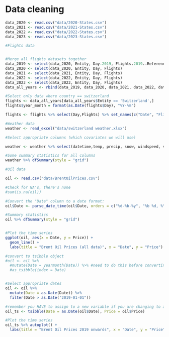 # Data cleaning
```r
data_2020 <- read.csv("data/2020-States.csv")
data_2021 <- read.csv("data/2021-States.csv")
data_2022 <- read.csv("data/2022-States.csv")
data_2023 <- read.csv("data/2023-States.csv")

```

```r
#Flights data


#Merge all flights datasets together
data_2019 <- select(data_2020, Entity, Day.2019, Flights.2019..Reference.) %>% rename(Day = Day.2019, Flights = Flights.2019..Reference.)
data_2020 <- select(data_2020, Entity, Day, Flights)
data_2021 <- select(data_2021, Entity, Day, Flights)
data_2022 <- select(data_2022, Entity, Day, Flights)
data_2023 <- select(data_2023, Entity, Day, Flights)
data_all_years <- rbind(data_2019, data_2020, data_2021, data_2022, data_2023)

#Select only data where country == switzerland
flights <- data_all_years[data_all_years$Entity == 'Switzerland',]
flights$year_month = format(as.Date(flights$Day), "%Y-%m")

flights <- flights %>% select(Day,Flights) %>% set_names(c("Date", "Flights"))

```

```r
#Weather data
weather <- read_excel("data/switzerland weather.xlsx")

#Select appropriate columns (which covariates we will use)

weather <- weather %>% select(datetime,temp, precip, snow, windspeed, visibility, humidity)

#Some summary statistics for all columns
weather %>% dfSummary(style = "grid")

```

```r
#Oil data 

oil <- read.csv("data/BrentOilPrices.csv")

#Check for NA's, there's none
#sum(is.na(oil))

#Convert the "Date" column to a date format:
oil$Date <- parse_date_time(oil$Date, orders = c("%d-%b-%y", "%b %d, %Y"))

#Summary statistics 
oil %>% dfSummary(style = "grid")


#Plot the time series 
ggplot(oil, aes(x = Date, y = Price)) +
  geom_line() +
  labs(title = "Brent Oil Prices (all data)", x = "Date", y = "Price")

#convert to tsibble object 
#oil <- oil %>%
  #mutate(Date = yearmonth(Date)) %>% #need to do this before converting to get proper format
  #as_tsibble(index = Date)


#Select appropriate dates
oil <- oil %>%
  mutate(Date = as.Date(Date)) %>%
  filter(Date > as.Date("2019-01-01"))

#remember you HAVE to assign to a new variable if you are changing to a tsibble... You can't just have oil <- oil %>% ... 
oil_ts <- tsibble(Date = as.Date(oil$Date), Price = oil$Price) 

#Plot the time series 
oil_ts %>% autoplot() +
  labs(title = "Brent Oil Prices 2019 onwards", x = "Date", y = "Price")
```

